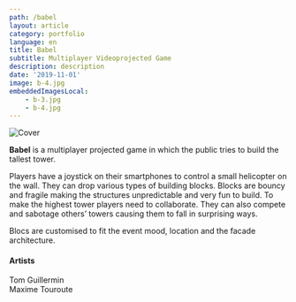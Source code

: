 ```yaml
---
path: /babel
layout: article
category: portfolio
language: en
title: Babel
subtitle: Multiplayer Videoprojected Game
description: description
date: '2019-11-01'
image: b-4.jpg
embeddedImagesLocal:
    - b-3.jpg
    - b-4.jpg
---
```


![Cover](b-4.jpg)

<ImageGrid props={props} indices={[0]}/>


**Babel** is a multiplayer projected game in which the public tries to build the tallest tower.

Players have a joystick on their smartphones to control a small helicopter on the wall. They can drop various types of building blocks. Blocks are bouncy and fragile making the structures unpredictable and very fun to build. To make the highest tower players need to collaborate. They can also compete and sabotage others’ towers causing them to fall in surprising ways.

Blocs are customised to fit the event mood, location and the facade architecture.

#### Artists

Tom Guillermin  
Maxime Touroute
